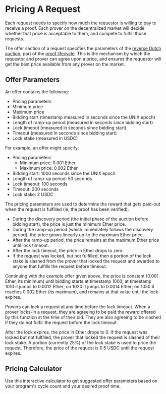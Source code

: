 
# Pricing A Request

Each request needs to specify how much the requestor is willing to pay to receive a proof.
Each prover on the decentralized market will decide whether that price is acceptable to them, and compete to fulfill those requests.

The offer section of a request specifies the parameters of the [reverse Dutch auction](https://en.wikipedia.org/wiki/Reverse_auction#Dutch_reverse_auctions), part of the [proof lifecycle](/developers/proof-lifecycle).
This is the mechanism by which the requestor and prover can agree upon a price, and ensures the requestor will get the best price available from any prover on the market.

## Offer Parameters

An offer contains the following:

- Pricing parameters
- Minimum price
- Maximum price
- Bidding start (timestamp measured in seconds since the UNIX epoch)
- Length of ramp-up period (measured in seconds since bidding start)
- Lock timeout (measured in seconds since bidding start)
- Timeout (measured in seconds since bidding start)
- Lock stake (measured in USDC)

For example, an offer might specify:

- Pricing parameters
  - Minimum price: 0.001 Ether
  - Maximum price: 0.002 Ether
- Bidding start: 1000 seconds since the UNIX epoch
- Length of ramp-up period: 50 seconds
- Lock timeout: 100 seconds
- Timeout: 200 seconds
- Lock stake: 2 USDC

The pricing parameters are used to determine the reward that gets paid-out when the request is fulfilled (ie, the proof has been verified).

- During the discovery period (the initial phase of the auction before bidding start), the price is just the minimum Ether price.
- During the ramp-up period (which immediately follows the discovery period), the price grows linearly up-to the maximum Ether price.
- After the ramp-up period, the price remains at the maximum Ether price until lock timeout.
- After the lock timeout, the price in Ether drops to zero.
- If the request was locked, but not fulfilled, then a portion of the lock stake is slashed from the prover that locked the request and awarded to anyone that fulfills the request before timeout.

Continuing with the example offer given above, the price is constant (0.001 Ether, its minimum) until bidding starts at timestamp 1000;
at timestamp 1010 it jumps to 0.0012 Ether; on 1020 it jumps to 0.0014 Ether; on 1050 it reaches 0.002 Ether (its maximum), and remains at that value until the lock expires.

Provers can lock a request at any time before the lock timeout. When a prover locks-in a request, they are agreeing to be paid the reward offered by this function at the time of their bid. They are also agreeing to be slashed if they do not fulfill the request before the lock timeout.

After the lock expires, the price in Ether drops to 0. If the request was locked but not fulfilled, the prover that locked the request is slashed of their lock stake. A portion (currently 25%) of the lock stake is used to price the request. Therefore, the price of the request is 0.5 USDC until the request expires.



## Pricing Calculator

Use this interactive calculator to get suggested offer parameters based on your program's cycle count and your desired proof time.

<PricingCalculator />

